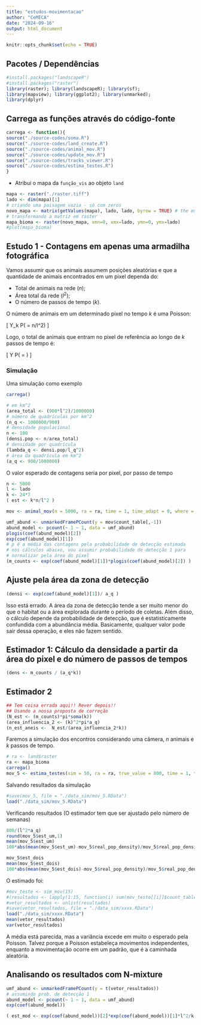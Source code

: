 ```yaml
---
title: "estudos-movimentacao"
author: "CeMECA"
date: "2024-09-16"
output: html_document
---
```


```r
knitr::opts_chunk$set(echo = TRUE)
```

## Pacotes / Dependências

```r
#install.packages("landscapeR")
#install.packages("raster")
library(raster); library(landscapeR); library(sf);
library(mapview); library(ggplot2); library(unmarked); 
library(dplyr)
```


## Carrega as funções através do código-fonte

```r
carrega <- function(){
source("./source-codes/soma.R")
source("./source-codes/land_create.R")
source("./source-codes/animal_mov.R")
source("./source-codes/update_mov.R")
source("./source-codes/tracks_viewer.R")
source("./source-codes/estima_testes.R")
}
```


 - Atribui o mapa da `função_vis` ao objeto `land` 

```r
mapa <- raster("./raster.tiff")
lado <- dim(mapa)[1]
# criando uma paisagem vazia - só com zeros
novo_mapa <- matrix(getValues(mapa), lado, lado, byrow = TRUE) # the empty landscape
# transformando a matriz em raster
mapa_bioma <- raster(novo_mapa, xmn=0, xmx=lado, ymn=0, ymx=lado)
#plot(mapa_bioma)
```

## Estudo 1 - Contagens em apenas uma armadilha fotográfica

Vamos assumir que os animais assumem posições aleatórias e que a quantidade de animais encontrados em um pixel dependa do: 

 - Total de animais na rede ($n$); 
 - Área total da rede ($l^2$); 
 - O número de passos de tempo ($k$). 

O número de animais em um determinado pixel no tempo $k$ é uma Poisson: 

\[
Y_k \sim P( \lambda = n/l^2)
\]

Logo, o total de animais que entram no pixel de referência ao longo de $k$ passos de tempo é: 

\[
Y \sim P( \lambda = \frac{n ~ k}{l^2})
\]

### Simulação

Uma simulação como exemplo


```r
carrega()
```

```r
# em km^2
(area_total <- (900*l^2)/1000000)
# número de quadrículas por km^2
(n_q <- 1000000/900)
# densidade populacional 
n <- 100
(densi.pop <- n/area_total) 
# densidade por quadrícula 
(lambda_q <- densi.pop/l_q^2)
# área da quadrícula em km^2
(a_q <- 900/1000000)
```
O valor esperado de contagens seria por pixel, por passo de tempo

```r
n <- 5000
l <- lado
k <- 24*7
( est <- k*n/l^2 )
```

```r
mov <- animal_mov(n = 5000, ra = ra, time = 1, time_adapt = 0, where = "random", landscape_on = FALSE, n_camera = 2)
```
```r
umf_abund <- unmarkedFramePCount(y = mov$count_table[,-1])
abund_model <- pcount(~ 1 ~ 1, data = umf_abund)
plogis(coef(abund_model)[2])
exp(coef(abund_model)[1])
# p é a média das contagens pela probabilidade de detecção estimada
# nos cálculos abaixo, vou assumir probabilidade de detecção 1 para 
# normalizar pela área do pixel
(m_counts <- exp(coef(abund_model)[1])*plogis(coef(abund_model)[2]) )
```

## Ajuste pela área da zona de detecção


```r
(densi <- exp(coef(abund_model)[1])/ a_q )
```
Isso está errado. A área da zona de detecção tende a ser muito menor do que o habitat ou a área explorada durante o período de coletas. Além disso, o cálculo depende da probabilidade de detecção, que é estatisticamente confundida com a abundância média. Basicamente, qualquer valor pode sair dessa operação, e eles não fazem sentido. 

## Estimador 1: Cálculo da densidade a partir da área do pixel e do número de passos de tempos

```r
(dens <- m_counts / (a_q*k))
```
## Estimador 2



```r
## Tem coisa errada aqui!! Rever depois!! 
## Usando a nossa proposta de correção
(N_est <- (m_counts)*pi*soma(k))
(area_influencia_2 <- (k)^2*pi*a_q)
(n_est_aneis <-  N_est/(area_influencia_2*k)) 
```


Faremos a simulação dos encontros considerando uma câmera, $n$ animais e $k$ passos de tempo.  

```r
# ra <- land$raster
ra <- mapa_bioma
carrega()
mov_5 <- estima_testes(sim = 50, ra = ra, true_value = 800, time = 1, time_adapt = 0, where = "random", landscape_on = FALSE, n_camera = 2)
```

Salvando resultados da simulação

```r
#save(mov_5, file = "./data_sim/mov_5.RData")
load("./data_sim/mov_5.RData")
```

Verificando resultados (O estimador tem que ser ajustado pelo número de semanas)

```r
800/(l^2*a_q)
round(mov_5$est_um,1)
mean(mov_5$est_um)
100*abs(mean(mov_5$est_um)-mov_5$real_pop_density)/mov_5$real_pop_density
```

```r
mov_5$est_dois
mean(mov_5$est_dois)
100*abs(mean(mov_5$est_dois)-mov_5$real_pop_density)/mov_5$real_pop_density
```








O estimado foi:

```r
#mov_teste <- sim_mov(15)
#(resultados <- lapply(1:15, function(i) sum(mov_teste[[i]]$count_table[1,2])))
#vetor_resultados <- unlist(resultados)
#save(vetor_resultados, file = "./data_sim/xxxx.RData")
load("./data_sim/xxxx.RData")
mean(vetor_resultados)
var(vetor_resultados)
```

A média está parecida, mas a variância excede em muito o esperado pela Poisson. Talvez porque a Poisson estabeleça movimentos independentes, enquanto a movimentação ocorre em um padrão, que é a caminhada aleatória. 


## Analisando os resultados com N-mixture

```r
umf_abund <- unmarkedFramePCount(y = t(vetor_resultados))
# assumindo prob. de detecção 1
abund_model <- pcount(~ 1 ~ 1, data = umf_abund)
exp(coef(abund_model))
```

```r
( est_mod <- exp(coef(abund_model))[2]*exp(coef(abund_model))[1]*l^2/k )
```

